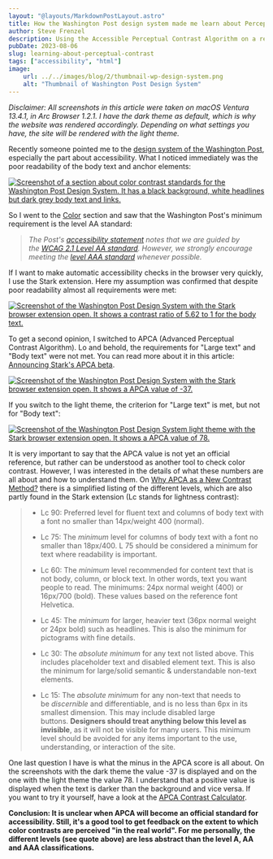 ```yaml
---
layout: "@layouts/MarkdownPostLayout.astro"
title: How the Washington Post design system made me learn about Perceptual Contrast (APCA)
author: Steve Frenzel
description: Using the Accessible Perceptual Contrast Algorithm on a real world example.
pubDate: 2023-08-06
slug: learning-about-perceptual-contrast
tags: ["accessibility", "html"]
image:
    url: ../../images/blog/2/thumbnail-wp-design-system.png
    alt: "Thumbnail of Washington Post Design System"
---
```



*Disclaimer: All screenshots in this article were taken on macOS Ventura 13.4.1, in Arc Browser 1.2.1. I have the dark theme as default, which is why the website was rendered accordingly. Depending on what settings you have, the site will be rendered with the light theme.*

Recently someone pointed me to the [design system of the Washington Post](https://build.washingtonpost.com/resources/accessibility), especially the part about accessibility. What I noticed immediately was the poor readability of the body text and anchor elements:

<a href={screenshotOne.src}>
    <Image alt="Screenshot of a section about color contrast standards for the Washington Post Design System. It has a black background, white headlines but dark grey body text and links." src={screenshotOne}/>
</a>

So I went to the [Color](https://build.washingtonpost.com/resources/accessibility/color) section and saw that the Washington Post's minimum requirement is the level AA standard:

> *The Post's [accessibility statement](https://www.washingtonpost.com/accessibility/) notes that we are guided by the [WCAG 2.1 Level AA standard](https://www.w3.org/WAI/WCAG21/quickref/?showtechniques=143). However, we strongly encourage meeting the [level AAA standard](https://www.w3.org/WAI/WCAG21/quickref/?showtechniques=143%2C146) whenever possible.*

If I want to make automatic accessibility checks in the browser very quickly, I use the Stark extension. Here my assumption was confirmed that despite poor readability almost all requirements were met:

<a href={screenshotTwo.src}>
    <Image alt="Screenshot of the Washington Post Design System with the Stark browser extension open. It shows a contrast ratio of 5.62 to 1 for the body text." src={screenshotTwo}/>
</a>

To get a second opinion, I switched to APCA (Advanced Perceptual Contrast Algorithm). Lo and behold, the requirements for "Large text" and "Body text" were not met. You can read more about it in this article: [Announcing Stark's APCA beta](https://www.getstark.co/blog/stark-APCA-beta).

<a href={screenshotThree.src}>
    <Image alt="Screenshot of the Washington Post Design System with the Stark browser extension open. It shows a APCA value of -37." src={screenshotThree}/>
</a>

If you switch to the light theme, the criterion for "Large text" is met, but not for "Body text":

<a href={screenshotFour.src}>
    <Image alt="Screenshot of the Washington Post Design System light theme with the Stark browser extension open. It shows a APCA value of 78." src={screenshotFour}/>
</a>

It is very important to say that the APCA value is not yet an official reference, but rather can be understood as another tool to check color contrast. However, I was interested in the details of what these numbers are all about and how to understand them. On [Why APCA as a New Contrast Method?](https://git.apcacontrast.com/documentation/WhyAPCA) there is a simplified listing of the different levels, which are also partly found in the Stark extension (Lc stands for lightness contrast):

> - Lc 90: Preferred level for fluent text and columns of body text with a font no smaller than 14px/weight 400 (normal).
>
> - Lc 75: The *minimum* level for columns of body text with a font no smaller than 18px/400. L 75 should be considered a minimum for text where readability is important.
>
> - Lc 60: The *minimum* level recommended for content text that is not body, column, or block text. In other words, text you want people to read. The minimums: 24px normal weight (400) or 16px/700 (bold). These values based on the reference font Helvetica.
>
> - Lc 45: The *minimum* for larger, heavier text (36px normal weight or 24px bold) such as headlines. This is also the minimum for pictograms with fine details.
>
> - Lc 30: The *absolute minimum* for any text not listed above. This includes placeholder text and disabled element text. This is also the minimum for large/solid semantic & understandable non-text elements.
>
> - Lc 15: The *absolute minimum* for any non-text that needs to be *discernible* and differentiable, and is no less than 6px in its smallest dimension. This may include disabled large buttons. **Designers should treat anything below this level as invisible**, as it will not be visible for many users. This minimum level should be avoided for any items important to the use, understanding, or interaction of the site.

One last question I have is what the minus in the APCA score is all about. On the screenshots with the dark theme the value -37 is displayed and on the one with the light theme the value 78. I understand that a positive value is displayed when the text is darker than the background and vice versa. If you want to try it yourself, have a look at the [APCA Contrast Calculator](https://www.myndex.com/APCA/).

**Conclusion: It is unclear when APCA will become an official standard for accessibility. Still, it's a good tool to get feedback on the extent to which color contrasts are perceived "in the real world". For me personally, the different levels (see quote above) are less abstract than the level A, AA and AAA classifications.**
